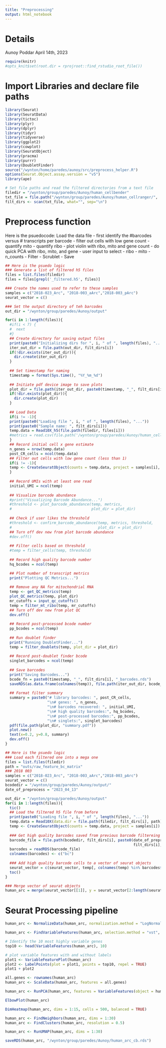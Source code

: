 ```yaml
---
title: "Preprocessing"
output: html_notebook
---
```


# Details
Aunoy Poddar
April 14th, 2023

```r
require(knitr)
#opts_knit$set(root.dir = rprojroot::find_rstudio_root_file())
```

# Import Libraries and declare file paths
```r
library(Seurat)
library(SeuratData)
library(tictoc)
library(plyr)
library(dplyr)
library(tidyr)
library(tidyverse)
library(ggplot2)
library(cowplot)
library(SeuratObject)
library(pracma)
library(purrr)
library(DoubletFinder)
source("/wynton/home/paredes/aunoy/src/preprocess_helper.R")
options(Seurat.Object.assay.version = "v5")
library(ape)
```

```r
# Set file paths and read the filtered directories from a text file
filedir = "/wynton/group/paredes/Aunoy/human_cellbender"
txt_file = file.path("/wynton/group/paredes/Aunoy/human_cellranger/", 'etc.txt')
filt_dirs <- scan(txt_file, what="", sep="\n")
```

# Preprocess function

Here is the psuedocode:
Load the data file
- first identify the #barcodes versus # transcripts per barcode
- filter out cells with low gene count
- quantify mito
- quantify ribo
- plot violin with ribo, mito and gene count
- do quick PCA with ribo, mito, and gene
- user input to select
  - ribo
  - mito
  - n_counts
- Filter
- Scrublet
- Save

```r
## Here is the psuedo logic
### Generate a list of filtered h5 files
files = list.files(filedir)
files = files[grepl('_filtered.h5', files)]

### Create the names used to refer to these samples
samples = c("2018-023_Arc", "2018-003_aArc","2018-003_pArc")
seurat_vector = c()

### Set the output directory of teh barcodes
out_dir = "/wynton/group/paredes/Aunoy/output"

for(i in 1:length(files)){
  #if(i < 7) {
  #  next
  #}
  ## Create directory for saving output files
  print(paste0("Initializing dirs for ", i, " of ", length(files), "..."))
  iter_out_dir = file.path(out_dir, filt_dirs[i])
  if(!dir.exists(iter_out_dir)){
    dir.create(iter_out_dir)
  }
  
  ## Set timestamp for naming
  timestamp = format(Sys.time(), "%Y_%m_%d")
  
  ## Initiate pdf device image to save plots
  plot_dir = file.path(iter_out_dir, paste0(timestamp, "_", filt_dirs[i], "_metrics"))
  if(!dir.exists(plot_dir)){
    dir.create(plot_dir)
  }
  
  ## Load Data
  if(i != -1){
  print(paste0("Loading file ", i, " of ", length(files), "..."))
  print(paste0("Sample name: ", filt_dirs[i]))
  temp.data = Read10X_h5(file.path(filedir, files[i]))
  #metrics = read.csv(file.path('/wynton/group/paredes/Aunoy/human_cellranger', filt_dirs[i], "outs/metrics_summary.csv"))
  }
  ## Record initial cell x gene estimate
  n_genes = nrow(temp.data)
  post_CR_cells = ncol(temp.data)
  ## Filter out cells with low gene count (less than 1)
  if(i != -1){
  temp <- CreateSeuratObject(counts = temp.data, project = samples[i], min.cells = 1, min.features = 1)
  }
  
  ## Record UMIs with at least one read
  initial_UMI = ncol(temp)
  
  ## Visualize barcode abundance
  #print("Visualizing Barcode Abundance...")
  #threshold <- plot_barcode_abundance(temp, metrics, 
  #                                    plot_dir = plot_dir)
  
  ## Check if user likes the threshold
  #threshold <- confirm_barcode_abundance(temp, metrics, threshold, 
  #                                       plot_dir = plot_dir)
  ## Turn off dev new from plot barcode abundance
  #dev.off()
  
  ## Filter cells based on threshold
  #temp = filter_cells(temp, threshold)
  
  ## Record high quality barcode number
  hq_bcodes = ncol(temp)

  ## Plot number of transcript metrics
  print("Plotting QC Metrics...")
  
  ## Remove any NA for mitochondrial RNA
  temp <- get_QC_metrics(temp)
  plot_QC_metrics(temp, plot_dir)
  mr_cutoffs = input_qc_cutoffs()
  temp = filter_mt_ribo(temp, mr_cutoffs)
  ## Turn off dev new from plot QC
  dev.off()
  
  ## Record post-processed bcode number
  pp_bcodes = ncol(temp)
  
  ## Run doublet finder
  print("Running DoubletFinder...")
  temp = filter_doublets(temp, plot_dir = plot_dir)
  
  ## Record post-doublet finder bcode
  singlet_barcodes = ncol(temp)
  
  ## Save barcodes
  print("Saving Barcodes...")
  bcode_fn = paste0(timestamp, "_", filt_dirs[i], "_barcodes.rds")
  saveRDS(as.data.frame(colnames(temp)), file.path(iter_out_dir, bcode_fn))
  
  ## Format filter summary
  summary = paste0("# library barcodes: ", post_CR_cells,
                   "\n# genes: ", n_genes,
                   "\n# barcodes recovered: ", initial_UMI,
                   "\n# high quality barcodes:", hq_bcodes,
                   "\n# post-processed barcodes:", pp_bcodes,
                   "\n# singlets:", singlet_barcodes)
  pdf(file.path(plot_dir, "summary.pdf"))
  plot.new()
  text(x=0.2, y=0.8, summary)
  dev.off()
}
```

```r
## Here is the psuedo logic
### Load each filtered one into a mega one
files = list.files(filedir)
path = "outs/raw_feature_bc_matrix"
### 2018 003
samples = c("2018-023_Arc", "2018-003_aArc","2018-003_pArc")
seurat_vector = c()
bcodedir = "/wynton/group/paredes/Aunoy/output/"
date_of_preprocess = "2023_04_13"

out_dir = "/wynton/group/paredes/Aunoy/output"
for(i in 1:length(files)){
  tic()
  ## Load the filtered h5 file from before
  print(paste0("Loading file ", i, " of ", length(files), "..."))
  temp.data = Read10X(data.dir = file.path(filedir, filt_dirs[i], path))
  temp <- CreateSeuratObject(counts = temp.data, project = samples[i])
  
  ### Get high quality barcodes saved from previous barcode filtereing step
  barcode_file = file.path(bcodedir, filt_dirs[i], paste0(date_of_preprocess, '_', 
                                                          filt_dirs[i], "_barcodes.rds"))
  barcodes = readRDS(barcode_file)
  colnames(barcodes) <- c("bc")
  
  ### Add high quality barcode cells to a vector of seurat objects
  seurat_vector = c(seurat_vector, temp[, colnames(temp) %in% barcodes$bc])
  toc()
} 
```

```r
### Merge vector of seurat objects
human_arc = merge(seurat_vector[[1]], y = seurat_vector[2:length(seurat_vector)], add.cell.ids = samples, project = 'human_arc')
```

# Seurat Processing pipeline

```r
human_arc <- NormalizeData(human_arc, normalization.method = "LogNormalize", scale.factor = 10000)
```

```r
human_arc <- FindVariableFeatures(human_arc, selection.method = "vst", nfeatures = 2000)

# Identify the 10 most highly variable genes
top10 <- head(VariableFeatures(human_arc), 10)

# plot variable features with and without labels
plot1 <- VariableFeaturePlot(human_arc)
plot2 <- LabelPoints(plot = plot1, points = top10, repel = TRUE)
plot1 + plot2
```

```r
all.genes <- rownames(human_arc)
human_arc <- ScaleData(human_arc, features = all.genes)
```

```r
human_arc <- RunPCA(human_arc, features = VariableFeatures(object = human_arc))
```

```r
ElbowPlot(human_arc)
```

```r
DimHeatmap(human_arc, dims = 1:15, cells = 500, balanced = TRUE)
```

```r
human_arc <- FindNeighbors(human_arc, dims = 1:30)
human_arc <- FindClusters(human_arc, resolution = 0.5)
```

```r
human_arc <- RunUMAP(human_arc, dims = 1:30)
```

```r
saveRDS(human_arc, "/wynton/group/paredes/Aunoy/human_arc_cb.rds")
```


